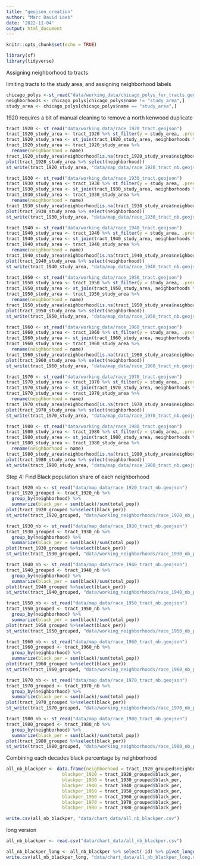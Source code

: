```yaml
---
title: "geojson_creation"
author: "Marc David Loeb"
date: '2022-11-04'
output: html_document
---
```


```r
knitr::opts_chunk$set(echo = TRUE)
```


```r
library(sf)
library(tidyverse)
```


Assigning neighborhood to tracts

limiting tracts to the study area, and assigning neighborhood labels
```r
chicago_polys <-st_read("data/working_data/chicago_polys_for_tracts.geojson")
neighborhoods <- chicago_polys[chicago_polys$name != "study_area",]
study_area <- chicago_polys[chicago_polys$name == "study_area",]
```

1920 requires a bit of manual cleaning to remove a north kenwood duplicate
```r
tract_1920 <- st_read("data/working_data/race_1920_tract.geojson")
tract_1920_study_area <- tract_1920 %>% st_filter(y = study_area, .predicate = st_intersects)
tract_1920_study_area <- st_join(tract_1920_study_area, neighborhoods %>% select(-id))
tract_1920_study_area <- tract_1920_study_area %>% 
  rename(neighborhood = name)
tract_1920_study_area$neighborhood[is.na(tract_1920_study_area$neighborhood)] = "other"
plot(tract_1920_study_area %>% select(neighborhood))
st_write(tract_1920_study_area, "data/map_data/race_1920_tract_nb.geojson")
```

```r
tract_1930 <- st_read("data/working_data/race_1930_tract.geojson")
tract_1930_study_area <- tract_1930 %>% st_filter(y = study_area, .predicate = st_intersects)
tract_1930_study_area <- st_join(tract_1930_study_area, neighborhoods %>% select(-id))
tract_1930_study_area <- tract_1930_study_area %>% 
  rename(neighborhood = name)
tract_1930_study_area$neighborhood[is.na(tract_1930_study_area$neighborhood)] = "other"
plot(tract_1930_study_area %>% select(neighborhood))
st_write(tract_1930_study_area, "data/map_data/race_1930_tract_nb.geojson")
```

```r
tract_1940 <- st_read("data/working_data/race_1940_tract.geojson")
tract_1940_study_area <- tract_1940 %>% st_filter(y = study_area, .predicate = st_intersects)
tract_1940_study_area <- st_join(tract_1940_study_area, neighborhoods %>% select(-id))
tract_1940_study_area <- tract_1940_study_area %>% 
  rename(neighborhood = name)
tract_1940_study_area$neighborhood[is.na(tract_1940_study_area$neighborhood)] = "other"
plot(tract_1940_study_area %>% select(neighborhood))
st_write(tract_1940_study_area, "data/map_data/race_1940_tract_nb.geojson")
```

```r
tract_1950 <- st_read("data/working_data/race_1950_tract.geojson")
tract_1950_study_area <- tract_1950 %>% st_filter(y = study_area, .predicate = st_intersects)
tract_1950_study_area <- st_join(tract_1950_study_area, neighborhoods %>% select(-id))
tract_1950_study_area <- tract_1950_study_area %>% 
  rename(neighborhood = name)
tract_1950_study_area$neighborhood[is.na(tract_1950_study_area$neighborhood)] = "other"
plot(tract_1950_study_area %>% select(neighborhood))
st_write(tract_1950_study_area, "data/map_data/race_1950_tract_nb.geojson")
```

```r
tract_1960 <- st_read("data/working_data/race_1960_tract.geojson")
tract_1960_study_area <- tract_1960 %>% st_filter(y = study_area, .predicate = st_intersects)
tract_1960_study_area <- st_join(tract_1960_study_area, neighborhoods %>% select(-id))
tract_1960_study_area <- tract_1960_study_area %>% 
  rename(neighborhood = name)
tract_1960_study_area$neighborhood[is.na(tract_1960_study_area$neighborhood)] = "other"
plot(tract_1960_study_area %>% select(neighborhood))
st_write(tract_1960_study_area, "data/map_data/race_1960_tract_nb.geojson")
```

```r
tract_1970 <- st_read("data/working_data/race_1970_tract.geojson")
tract_1970_study_area <- tract_1970 %>% st_filter(y = study_area, .predicate = st_intersects)
tract_1970_study_area <- st_join(tract_1970_study_area, neighborhoods %>% select(-id))
tract_1970_study_area <- tract_1970_study_area %>% 
  rename(neighborhood = name)
tract_1970_study_area$neighborhood[is.na(tract_1970_study_area$neighborhood)] = "other"
plot(tract_1970_study_area %>% select(neighborhood))
st_write(tract_1970_study_area, "data/map_data/race_1970_tract_nb.geojson")
```

```r
tract_1980 <- st_read("data/working_data/race_1980_tract.geojson")
tract_1980_study_area <- tract_1980 %>% st_filter(y = study_area, .predicate = st_intersects)
tract_1980_study_area <- st_join(tract_1980_study_area, neighborhoods %>% select(-id))
tract_1980_study_area <- tract_1980_study_area %>% 
  rename(neighborhood = name)
tract_1980_study_area$neighborhood[is.na(tract_1980_study_area$neighborhood)] = "other"
plot(tract_1980_study_area %>% select(neighborhood))
st_write(tract_1980_study_area, "data/map_data/race_1980_tract_nb.geojson")
```




Step 4: Find Black population share of each neighborhood
```r
tract_1920_nb <- st_read("data/map_data/race_1920_tract_nb.geojson")
tract_1920_grouped <- tract_1920_nb %>%
  group_by(neighborhood) %>%
  summarize(black_per = sum(black)/sum(total_pop))
plot(tract_1920_grouped %>%select(black_per))
st_write(tract_1920_grouped, "data/working_neighborhoods/race_1920_nb_per.geojson")
```

```r
tract_1930_nb <- st_read("data/map_data/race_1930_tract_nb.geojson")
tract_1930_grouped <- tract_1930_nb %>%
  group_by(neighborhood) %>%
  summarize(black_per = sum(black)/sum(total_pop))
plot(tract_1930_grouped %>%select(black_per))
st_write(tract_1930_grouped, "data/working_neighborhoods/race_1930_nb_per.geojson")
```

```r
tract_1940_nb <- st_read("data/map_data/race_1940_tract_nb.geojson")
tract_1940_grouped <- tract_1940_nb %>%
  group_by(neighborhood) %>%
  summarize(black_per = sum(black)/sum(total_pop))
plot(tract_1940_grouped %>%select(black_per))
st_write(tract_1940_grouped, "data/working_neighborhoods/race_1940_nb_per.geojson")
```

```r
tract_1950_nb <- st_read("data/map_data/race_1950_tract_nb.geojson")
tract_1950_grouped <- tract_1950_nb %>%
  group_by(neighborhood) %>%
  summarize(black_per = sum(black)/sum(total_pop))
plot(tract_1950_grouped %>%select(black_per))
st_write(tract_1950_grouped, "data/working_neighborhoods/race_1950_nb_per.geojson")
```

```r
tract_1960_nb <- st_read("data/map_data/race_1960_tract_nb.geojson")
tract_1960_grouped <- tract_1960_nb %>%
  group_by(neighborhood) %>%
  summarize(black_per = sum(black)/sum(total_pop))
plot(tract_1960_grouped %>%select(black_per))
st_write(tract_1960_grouped, "data/working_neighborhoods/race_1960_nb_per.geojson")
```

```r
tract_1970_nb <- st_read("data/map_data/race_1970_tract_nb.geojson")
tract_1970_grouped <- tract_1970_nb %>%
  group_by(neighborhood) %>%
  summarize(black_per = sum(black)/sum(total_pop))
plot(tract_1970_grouped %>%select(black_per))
st_write(tract_1970_grouped, "data/working_neighborhoods/race_1970_nb_per.geojson")
```

```r
tract_1980_nb <- st_read("data/map_data/race_1980_tract_nb.geojson")
tract_1980_grouped <- tract_1980_nb %>%
  group_by(neighborhood) %>%
  summarize(black_per = sum(black)/sum(total_pop))
plot(tract_1980_grouped %>%select(black_per))
st_write(tract_1980_grouped, "data/working_neighborhoods/race_1980_nb_per.geojson")

```

Combining each decades black percentage by neighborhood

```r
all_nb_blackper <- data.frame(neighborhood = tract_1920_grouped$neighborhood,
                     blackper_1920 = tract_1920_grouped$black_per,
                     blackper_1930 = tract_1930_grouped$black_per,
                     blackper_1940 = tract_1940_grouped$black_per,
                     blackper_1950 = tract_1950_grouped$black_per,
                     blackper_1960 = tract_1960_grouped$black_per,
                     blackper_1970 = tract_1970_grouped$black_per,
                     blackper_1980 = tract_1980_grouped$black_per)

write.csv(all_nb_blackper, "data/chart_data/all_nb_blackper.csv")
```

long version
```r
all_nb_blackper <- read.csv("data/chart_data/all_nb_blackper.csv")

all_nb_blackper_long <- all_nb_blackper %>% select(-id) %>% pivot_longer(!neighborhood, names_to = "decade", values_to = "percentage")
write.csv(all_nb_blackper_long, "data/chart_data/all_nb_blackper_long.csv")
```

